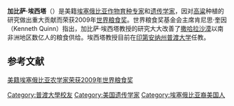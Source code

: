 '''加比萨·埃西塔'''（{{bd|1950年||catIdx=Ejeta, Gebisa }}）是美籍[[埃塞俄比亚|埃塞俄比亚]][[作物育种专家|作物育种专家]]和[[遗传学家|遗传学家]]，因对[[高粱|高粱]]种植的研究做出重大贡献而荣获2009年[[世界粮食奖|世界粮食奖]]。世界粮食奖基金会主席肯尼思·奎因（Kenneth Quinn）指出，加比萨·埃西塔教授的研究大大改善了[[撒哈拉沙漠|撒哈拉沙漠]]以南非洲地区数亿人的粮食供给。埃西塔教授目前在[[印第安纳州|印第安纳州]][[普渡大学|普渡大学]]任教。

==参考文献==
[https://web.archive.org/web/20090806172814/http://www.america.gov/st/innov-chinese/2009/June/20090615152739akllennoccm0.8586651.html 美籍埃塞俄比亚农学家荣获2009年世界粮食奖]
<div class="references-small">
<references />
</div>

{{DEFAULTSORT: Ejeta, Gebisa}}
[[Category:普渡大學校友|Category:普渡大學校友]]
[[Category:美国遗传学家|Category:美国遗传学家]]
[[Category:埃塞俄比亚裔美国人|Category:埃塞俄比亚裔美国人]]
